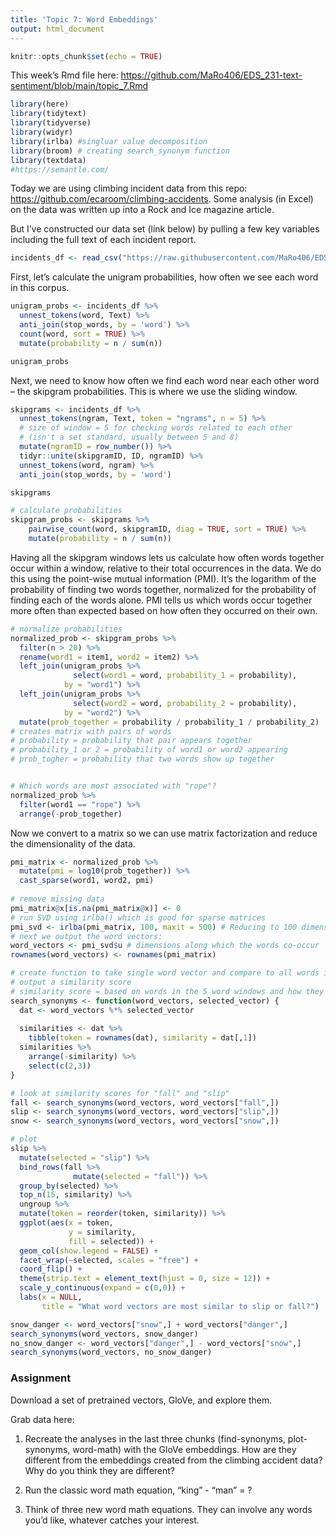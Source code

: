 ```yaml
---
title: 'Topic 7: Word Embeddings'
output: html_document
---
```


```r
knitr::opts_chunk$set(echo = TRUE)
```

This week's Rmd file here: <https://github.com/MaRo406/EDS_231-text-sentiment/blob/main/topic_7.Rmd>

```r
library(here)
library(tidytext)
library(tidyverse)
library(widyr)
library(irlba) #singluar value decomposition
library(broom) # creating search_synonym function
library(textdata)
#https://semantle.com/
```

Today we are using climbing incident data from this repo: <https://github.com/ecaroom/climbing-accidents>. Some analysis (in Excel) on the data was written up into a Rock and Ice magazine article.

But I've constructed our data set (link below) by pulling a few key variables including the full text of each incident report.

```r
incidents_df <- read_csv("https://raw.githubusercontent.com/MaRo406/EDS_231-text-sentiment/825b159b6da4c7040ce8295b9eae2fbbe9991ffd/dat/climbing_report_text.csv")
```

First, let's calculate the unigram probabilities, how often we see each word in this corpus.

```r
unigram_probs <- incidents_df %>%
  unnest_tokens(word, Text) %>%
  anti_join(stop_words, by = 'word') %>%
  count(word, sort = TRUE) %>%
  mutate(probability = n / sum(n)) 

unigram_probs 
```

Next, we need to know how often we find each word near each other word -- the skipgram probabilities. This is where we use the sliding window.

```r
skipgrams <- incidents_df %>%
  unnest_tokens(ngram, Text, token = "ngrams", n = 5) %>% 
  # size of window = 5 for checking words related to each other 
  # (isn't a set standard, usually between 5 and 8)
  mutate(ngramID = row_number()) %>% 
  tidyr::unite(skipgramID, ID, ngramID) %>%
  unnest_tokens(word, ngram) %>%
  anti_join(stop_words, by = 'word')

skipgrams
```

```r
# calculate probabilities
skipgram_probs <- skipgrams %>%
    pairwise_count(word, skipgramID, diag = TRUE, sort = TRUE) %>%
    mutate(probability = n / sum(n))
```

Having all the skipgram windows lets us calculate how often words together occur within a window, relative to their total occurrences in the data. We do this using the point-wise mutual information (PMI). It's the logarithm of the probability of finding two words together, normalized for the probability of finding each of the words alone. PMI tells us which words occur together more often than expected based on how often they occurred on their own.

```r
# normalize probabilities
normalized_prob <- skipgram_probs %>%
  filter(n > 20) %>%
  rename(word1 = item1, word2 = item2) %>%
  left_join(unigram_probs %>%
              select(word1 = word, probability_1 = probability),
            by = "word1") %>%
  left_join(unigram_probs %>%
              select(word2 = word, probability_2 = probability),
            by = "word2") %>%
  mutate(prob_together = probability / probability_1 / probability_2)
# creates matrix with pairs of words
# probability = probability that pair appears together
# probability_1 or 2 = probability of word1 or word2 appearing
# prob_togher = probability that two words show up together


# Which words are most associated with "rope"?   
normalized_prob %>% 
  filter(word1 == "rope") %>%
  arrange(-prob_together)
```

Now we convert to a matrix so we can use matrix factorization and reduce the dimensionality of the data.

```r
pmi_matrix <- normalized_prob %>%
  mutate(pmi = log10(prob_together)) %>%
  cast_sparse(word1, word2, pmi)    
 
# remove missing data
pmi_matrix@x[is.na(pmi_matrix@x)] <- 0
# run SVD using irlba() which is good for sparse matrices
pmi_svd <- irlba(pmi_matrix, 100, maxit = 500) # Reducing to 100 dimensions
# next we output the word vectors:
word_vectors <- pmi_svd$u # dimensions along which the words co-occur
rownames(word_vectors) <- rownames(pmi_matrix)
```

```r
# create function to take single word vector and compare to all words in all dimension
# output a similarity score
# similarity score = based on words in the 5 word windows and how they occur together
search_synonyms <- function(word_vectors, selected_vector) {
  dat <- word_vectors %*% selected_vector
  
  similarities <- dat %>%
    tibble(token = rownames(dat), similarity = dat[,1])
  similarities %>%
    arrange(-similarity) %>%
    select(c(2,3))
}
```

```r
# look at similarity scores for "fall" and "slip"
fall <- search_synonyms(word_vectors, word_vectors["fall",])
slip <- search_synonyms(word_vectors, word_vectors["slip",])
snow <- search_synonyms(word_vectors, word_vectors["snow",])
```

```r
# plot 
slip %>%
  mutate(selected = "slip") %>%
  bind_rows(fall %>%
              mutate(selected = "fall")) %>%
  group_by(selected) %>%
  top_n(15, similarity) %>%
  ungroup %>%
  mutate(token = reorder(token, similarity)) %>%
  ggplot(aes(x = token, 
             y = similarity, 
             fill = selected)) +
  geom_col(show.legend = FALSE) +
  facet_wrap(~selected, scales = "free") +
  coord_flip() +
  theme(strip.text = element_text(hjust = 0, size = 12)) +
  scale_y_continuous(expand = c(0,0)) +
  labs(x = NULL, 
       title = "What word vectors are most similar to slip or fall?")
```

```r
snow_danger <- word_vectors["snow",] + word_vectors["danger",] 
search_synonyms(word_vectors, snow_danger)
no_snow_danger <- word_vectors["danger",] - word_vectors["snow",] 
search_synonyms(word_vectors, no_snow_danger)
```

### Assignment

Download a set of pretrained vectors, GloVe, and explore them. 

Grab data here:
<!-- download.file('<https://nlp.stanford.edu/data/glove.6B.zip>',destfile = 'glove.6B.zip')  -->
<!-- unzip('glove.6B.zip')  -->
<!-- Use this file: 'glove.6B.300d.txt' -->

1.  Recreate the analyses in the last three chunks (find-synonyms, plot-synonyms, word-math) with the GloVe embeddings. How are they different from the embeddings created from the climbing accident data? Why do you think they are different?

2.  Run the classic word math equation, "king" - "man" = ?

3.  Think of three new word math equations. They can involve any words you'd like, whatever catches your interest.